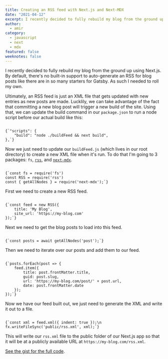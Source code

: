 ```yaml
---
title: Creating an RSS feed with Next.js and Next-MDX
date: "2021-04-12"
excerpt: I recently decided to fully rebuild my blog from the ground up using Next.js. By default, there's no built-in support to auto-generate an RSS for blog posts like there are in so many starters for Gatsby. As such I needed to roll my own.
author:
  - amir
category:
  - javascript
  - next
  - mdx
featured: false
weeknotes: false
---
```


I recently decided to fully rebuild my blog from the ground up using Next.js. By default, there's no built-in support to auto-generate an RSS for blog posts like there are in so many starters for Gatsby. As such I needed to roll my own.

Ultimately, an RSS feed is just an XML file that gets updated with new entries as new posts are made. Lucklily, we can take advantage of the fact that committing a new blog post will trigger a new build of the site. Using that, we can update the build command in our `package.json` to run a node script before our actual build like this:

<Code language="json">
{`"scripts": {
	"build": "node ./buildFeed && next build",
},`}
</Code>

Now we just need to update our `buildFeed.js` (which lives in our root directory) to create a new XML file when it's run. To do that I'm going to 3 packages: `fs`, [`rss`](https://www.npmjs.com/package/rss), and [`next-mdx`](https://www.next-mdx.org/).

<Code language="javascript">
{`const fs = require('fs')
const RSS = require('rss')
const { getAllNodes } = require('next-mdx');`}
</Code>

First we need to create a new RSS feed.

<Code language="javascript">
{`const feed = new RSS({
	title: 'My Blog',
	site_url: 'https://my-blog.com'
});`}
</Code>

Next we need to get the blog posts to load into this feed.

<Code language="javascript">
{`const posts = await getAllNodes('post');`}
</Code>

Then we need to iterate over our posts and add them to our feed.

<Code language="javascript">
{`posts.forEach(post => {
	feed.item({
		title: post.frontMatter.title,
		guid: post.slug,
		url: 'https://my-blog.com/post/' + post.url,
		date: post.frontMatter.date
	});
});`}
</Code>

Now we have our feed built out, we just need to generate the XML and write it out to a file.

<Code language="javascript">
{`const xml = feed.xml({ indent: true });\n
fx.writeFileSync('public/rss.xml', xml);`}
</Code>

This will write our `rss.xml` file to the public folder of our Next.js app so that it will be at a publicly available URL at `https://my-blog.com/rss.xml`.

[See the gist for the full code](https://gist.github.com/arkmuntasser/7d73909b3c7d7cc8f61c915f1df1b65f).
